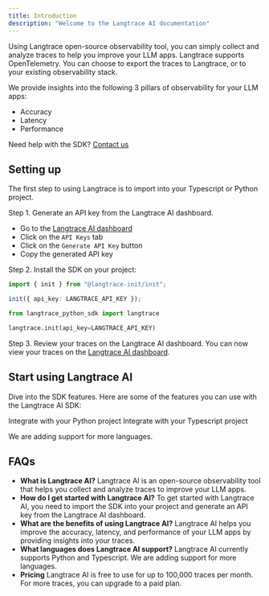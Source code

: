 ```yaml
---
title: Introduction
description: "Welcome to the Langtrace AI documentation"
---
```


Using Langtrace open-source observability tool, you can simply collect and analyze traces to help you improve your LLM apps. Langtrace supports OpenTelemetry. You can choose to export the traces to Langtrace, or to your existing observability stack.

We provide insights into the following 3 pillars of observability for your LLM apps:

- Accuracy
- Latency
- Performance

Need help with the SDK? [Contact us](support@langtrace.ai)

## Setting up

The first step to using Langtrace is to import into your Typescript or Python project.

Step 1. Generate an API key from the Langtrace AI dashboard.

- Go to the [Langtrace AI dashboard](https://langtrace.ai/login)
- Click on the `API Keys` tab
- Click on the `Generate API Key` button
- Copy the generated API key

Step 2. Install the SDK on your project:

<CodeGroup>

```typescript Typescript
import { init } from "@langtrace-init/init";

init({ api_key: LANGTRACE_API_KEY });
```

```python Python
from langtrace_python_sdk import langtrace

langtrace.init(api_key=LANGTRACE_API_KEY)
```

</CodeGroup>

Step 3. Review your traces on the Langtrace AI dashboard. You can now view your traces on the [Langtrace AI dashboard](https://langtrace.ai/dashboard).

## Start using Langtrace AI

Dive into the SDK features. Here are some of the features you can use with the Langtrace AI SDK:

<CardGroup cols={2}>
  <Card
    title="Python SDK"
    icon="python"
    href="/quickstart"
  >
    Integrate with your Python project
  </Card>
  <Card
    title="Typescript SDK"
    icon="node-js"
    href="/quickstart"
  >
     Integrate with your Typescript project
  </Card>

</CardGroup>

We are adding support for more languages.

## FAQs

- **What is Langtrace AI?**
  Langtrace AI is an open-source observability tool that helps you collect and analyze traces to improve your LLM apps.
- **How do I get started with Langtrace AI?**
  To get started with Langtrace AI, you need to import the SDK into your project and generate an API key from the Langtrace AI dashboard.
- **What are the benefits of using Langtrace AI?**
  Langtrace AI helps you improve the accuracy, latency, and performance of your LLM apps by providing insights into your traces.
- **What languages does Langtrace AI support?**
  Langtrace AI currently supports Python and Typescript. We are adding support for more languages.
- **Pricing**
  Langtrace AI is free to use for up to 100,000 traces per month. For more traces, you can upgrade to a paid plan.
